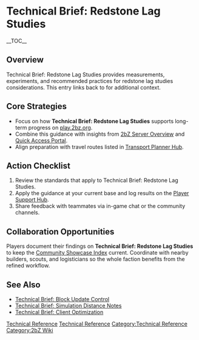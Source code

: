 {{Short description|Technical Brief: Redstone Lag Studies provides measurements, experiments, and recommended practices for redstone lag studies considerations}}
= Technical Brief: Redstone Lag Studies =
{{2bZ Navbox}}
__TOC__

== Overview ==
Technical Brief: Redstone Lag Studies provides measurements, experiments, and recommended
practices for redstone lag studies considerations. This entry links back to
[[Category:Technical Reference|Technical Reference]] for additional context.

== Core Strategies ==
* Focus on how '''Technical Brief: Redstone Lag Studies''' supports long-term progress on [[play.2bz.org]].
* Combine this guidance with insights from [[2bZ Server Overview]] and [[Quick Access Portal]].
* Align preparation with travel routes listed in [[Transport Planner Hub]].

== Action Checklist ==
# Review the [[Category:Technical Reference|Technical Reference]] standards that apply to Technical Brief: Redstone Lag Studies.
# Apply the guidance at your current base and log results on the [[Player Support Hub]].
# Share feedback with teammates via in-game chat or the community channels.

== Collaboration Opportunities ==
Players document their findings on '''Technical Brief: Redstone Lag Studies''' to keep the
[[Community Showcase Index]] current. Coordinate with nearby builders, scouts, and
logisticians so the whole faction benefits from the refined workflow.

== See Also ==
* [[Technical Brief: Block Update Control]]
* [[Technical Brief: Simulation Distance Notes]]
* [[Technical Brief: Client Optimization]]

[[Category:Technical Reference]]
[[Category:2bZ Wiki]]
